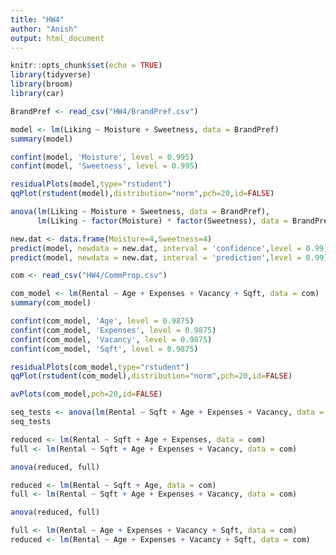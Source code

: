 ```yaml
---
title: "HW4"
author: "Anish"
output: html_document
---
```


```r
knitr::opts_chunk$set(echo = TRUE)
library(tidyverse)
library(broom)
library(car)
```

```r
BrandPref <- read_csv("HW4/BrandPref.csv")

model <- lm(Liking ~ Moisture + Sweetness, data = BrandPref)
summary(model)
```
```r
confint(model, 'Moisture', level = 0.995)
confint(model, 'Sweetness', level = 0.995)
```

```r
residualPlots(model,type="rstudent")
qqPlot(rstudent(model),distribution="norm",pch=20,id=FALSE)
```

```r
anova(lm(Liking ~ Moisture + Sweetness, data = BrandPref), 
      lm(Liking ~ factor(Moisture) * factor(Sweetness), data = BrandPref))
```

```r
new.dat <- data.frame(Moisture=4,Sweetness=4)
predict(model, newdata = new.dat, interval = 'confidence',level = 0.99)
predict(model, newdata = new.dat, interval = 'prediction',level = 0.99)
```

```r
com <- read_csv("HW4/CommProp.csv")

com_model <- lm(Rental ~ Age + Expenses + Vacancy + Sqft, data = com)
summary(com_model)
```
```r
confint(com_model, 'Age', level = 0.9875)
confint(com_model, 'Expenses', level = 0.9875)
confint(com_model, 'Vacancy', level = 0.9875)
confint(com_model, 'Sqft', level = 0.9875)
```

```r
residualPlots(com_model,type="rstudent")
qqPlot(rstudent(com_model),distribution="norm",pch=20,id=FALSE)
```

```r
avPlots(com_model,pch=20,id=FALSE)
```

```r
seq_tests <- anova(lm(Rental ~ Sqft + Age + Expenses + Vacancy, data = com))
seq_tests
```

```r
reduced <- lm(Rental ~ Sqft + Age + Expenses, data = com)
full <- lm(Rental ~ Sqft + Age + Expenses + Vacancy, data = com)

anova(reduced, full)
```

```r
reduced <- lm(Rental ~ Sqft + Age, data = com)
full <- lm(Rental ~ Sqft + Age + Expenses + Vacancy, data = com)

anova(reduced, full)
```

```r
full <- lm(Rental ~ Age + Expenses + Vacancy + Sqft, data = com)
reduced <- lm(Rental ~ Age + Expenses + Vacancy + Sqft, data = com)

```

